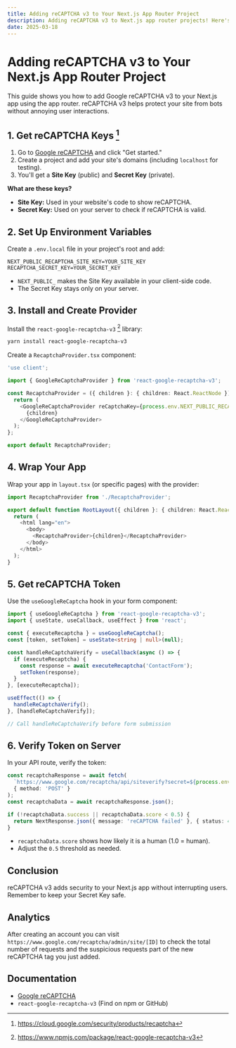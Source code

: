 ```yaml
---
title: Adding reCAPTCHA v3 to Your Next.js App Router Project
description: Adding reCAPTCHA v3 to Next.js app router projects! Here's a quick, beginner-friendly guide covering setup, client-side integration, and server-side verification.
date: 2025-03-18  
---
```


# Adding reCAPTCHA v3 to Your Next.js App Router Project

This guide shows you how to add Google reCAPTCHA v3 to your Next.js app using the app router. reCAPTCHA v3 helps protect your site from bots without annoying user interactions.

## 1. Get reCAPTCHA Keys [^1]

1.  Go to [Google reCAPTCHA](https://cloud.google.com/security/products/recaptcha) and click "Get started."
2.  Create a project and add your site's domains (including `localhost` for testing).
3.  You'll get a **Site Key** (public) and **Secret Key** (private).

**What are these keys?**

* **Site Key:** Used in your website's code to show reCAPTCHA.
* **Secret Key:** Used on your server to check if reCAPTCHA is valid.

## 2. Set Up Environment Variables

Create a `.env.local` file in your project's root and add:

```
NEXT_PUBLIC_RECAPTCHA_SITE_KEY=YOUR_SITE_KEY
RECAPTCHA_SECRET_KEY=YOUR_SECRET_KEY
```

* `NEXT_PUBLIC_` makes the Site Key available in your client-side code.
* The Secret Key stays only on your server.

## 3. Install and Create Provider

Install the `react-google-recaptcha-v3` [^2] library:

```bash
yarn install react-google-recaptcha-v3
```

Create a `RecaptchaProvider.tsx` component:

```typescript jsx
'use client';

import { GoogleReCaptchaProvider } from 'react-google-recaptcha-v3';

const RecaptchaProvider = ({ children }: { children: React.ReactNode }) => {
  return (
    <GoogleReCaptchaProvider reCaptchaKey={process.env.NEXT_PUBLIC_RECAPTCHA_SITE_KEY || ''}>
      {children}
    </GoogleReCaptchaProvider>
  );
};

export default RecaptchaProvider;
```

## 4. Wrap Your App

Wrap your app in `layout.tsx` (or specific pages) with the provider:

```typescript jsx
import RecaptchaProvider from './RecaptchaProvider';

export default function RootLayout({ children }: { children: React.ReactNode }) {
  return (
    <html lang="en">
      <body>
        <RecaptchaProvider>{children}</RecaptchaProvider>
      </body>
    </html>
  );
}
```

## 5. Get reCAPTCHA Token

Use the `useGoogleReCaptcha` hook in your form component:

```typescript jsx
import { useGoogleReCaptcha } from 'react-google-recaptcha-v3';
import { useState, useCallback, useEffect } from 'react';

const { executeRecaptcha } = useGoogleReCaptcha();
const [token, setToken] = useState<string | null>(null);

const handleReCaptchaVerify = useCallback(async () => {
  if (executeRecaptcha) {
    const response = await executeRecaptcha('ContactForm');
    setToken(response);
  }
}, [executeRecaptcha]);

useEffect(() => {
  handleReCaptchaVerify();
}, [handleReCaptchaVerify]);

// Call handleReCaptchaVerify before form submission
```

## 6. Verify Token on Server

In your API route, verify the token:

```typescript jsx
const recaptchaResponse = await fetch(
  `https://www.google.com/recaptcha/api/siteverify?secret=${process.env.RECAPTCHA_SECRET_KEY}&response=${body.token}`,
  { method: 'POST' }
);
const recaptchaData = await recaptchaResponse.json();

if (!recaptchaData.success || recaptchaData.score < 0.5) {
  return NextResponse.json({ message: 'reCAPTCHA failed' }, { status: 400 });
}
```

* `recaptchaData.score` shows how likely it is a human (1.0 = human).
* Adjust the `0.5` threshold as needed.

## Conclusion

reCAPTCHA v3 adds security to your Next.js app without interrupting users. Remember to keep your Secret Key safe.

## Analytics

After creating an account you can visit `https://www.google.com/recaptcha/admin/site/[ID]` to check the total number of requests and the suspicious requests part of the new reCAPTCHA tag you just added. 

## Documentation

* [Google reCAPTCHA](https://cloud.google.com/security/products/recaptcha)
* `react-google-recaptcha-v3` (Find on npm or GitHub)

[^1]: https://cloud.google.com/security/products/recaptcha
[^2]: https://www.npmjs.com/package/react-google-recaptcha-v3

